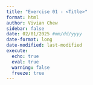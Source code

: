 ```yaml
---
title: "Exercise 01 - <Title>"
format: html
author: Vivian Chew
sidebar: false
date: 02/01/2025 #mm/dd/yyyy
date-format: long
date-modified: last-modified
execute:
  echo: true
  eval: true
  warning: false
  freeze: true
---
```


